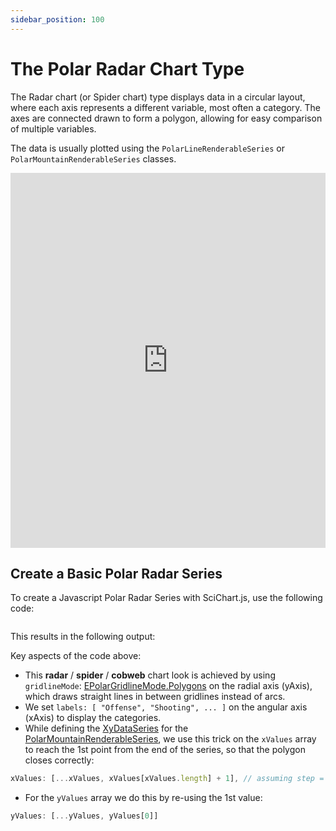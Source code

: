 ```yaml
---
sidebar_position: 100
---
```


# The Polar Radar Chart Type



The Radar chart (or Spider chart) type displays data in a circular layout, where each axis represents a different variable, most often a category. The axes are connected drawn to form a polygon, allowing for easy comparison of multiple variables.

The data is usually plotted using the `PolarLineRenderableSeries` or `PolarMountainRenderableSeries` classes.

<iframe src="http://stagingdemo2.scichart.com/demo/iframe/polar-radar-chart" width="100%" height="600px" frameborder="0"></iframe>

## Create a Basic Polar Radar Series

To create a Javascript Polar Radar Series with SciChart.js, use the following code:

```ts showLineNumbers file=./Basic/demo.js start=region_A_start end=region_A_end
```

This results in the following output:

<ChartPreviewWrapper jsContent={PolarRadarChart} />

Key aspects of the code above:
- This **radar** / **spider** / **cobweb** chart look is achieved by using `gridlineMode`: [EPolarGridlineMode.Polygons](https://www.scichart.com/documentation/js/v4/typedoc/enums/epolargridlinemode.html) on the radial axis (yAxis), which draws straight lines in between gridlines instead of arcs.
- We set `labels: [ "Offense", "Shooting", ... ]` on the angular axis (xAxis) to display the categories.
- While defining the [XyDataSeries](https://www.scichart.com/documentation/js/v4/typedoc/classes/xydataseries.html) for the [PolarMountainRenderableSeries](https://www.scichart.com/documentation/js/v4/typedoc/classes/polarmountainrenderableseries.html), we use this trick on the `xValues` array to reach the 1st point from the end of the series, so that the polygon closes correctly:
```js
xValues: [...xValues, xValues[xValues.length] + 1], // assuming step = 1
```

- For the `yValues` array we do this by re-using the 1st value:
```js
yValues: [...yValues, yValues[0]]
```